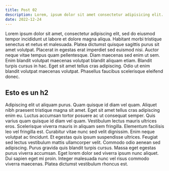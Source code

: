 ```yaml
---
title: Post 02
description: Lorem, ipsum dolor sit amet consectetur adipisicing elit. Deleniti esse nobis sequi iure rerum neque, ducimus cum autem aperiam maiores animi repellat, deserunt quisquam. Minus!
date: 2022-12-24
---
```


Lorem ipsum dolor sit amet, consectetur adipiscing elit, sed do eiusmod tempor incididunt ut labore et dolore magna aliqua. Habitant morbi tristique senectus et netus et malesuada. Platea dictumst quisque sagittis purus sit amet volutpat. Placerat in egestas erat imperdiet sed euismod nisi. Auctor neque vitae tempus quam pellentesque. Diam maecenas sed enim ut sem. Enim blandit volutpat maecenas volutpat blandit aliquam etiam. Blandit turpis cursus in hac. Eget sit amet tellus cras adipiscing. Odio ut enim blandit volutpat maecenas volutpat. Phasellus faucibus scelerisque eleifend donec.

## Esto es un h2
Adipiscing elit ut aliquam purus. Quam quisque id diam vel quam. Aliquet nibh praesent tristique magna sit amet. Eget sit amet tellus cras adipiscing enim eu. Luctus accumsan tortor posuere ac ut consequat semper. Quis varius quam quisque id diam vel quam. Vestibulum lectus mauris ultrices eros. Scelerisque viverra mauris in aliquam sem fringilla. Elementum facilisis leo vel fringilla est. Curabitur vitae nunc sed velit dignissim. Enim neque volutpat ac tincidunt. Et egestas quis ipsum suspendisse ultrices. Feugiat sed lectus vestibulum mattis ullamcorper velit. Commodo odio aenean sed adipiscing. Purus gravida quis blandit turpis cursus. Massa eget egestas purus viverra accumsan. Eget lorem dolor sed viverra ipsum nunc aliquet. Dui sapien eget mi proin. Integer malesuada nunc vel risus commodo viverra maecenas. Platea dictumst vestibulum rhoncus est.